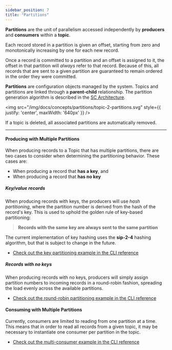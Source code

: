 ```yaml
---
sidebar_position: 7
title: "Partitions"
---
```


**Partitions** are the unit of parallelism accessed independently by **producers** and **consumers** within a **topic**.

Each record stored in a partition is
given an offset, starting from zero and monotonically increasing by one for each new
record.

Once a record is committed to a partition and an offset is assigned to it, the offset in that partition will _always_ refer to that record. Because of this, all records that are sent to a given partition are
guaranteed to remain ordered in the order they were committed.


**Partitions** are configuration objects managed by the system. Topics and partitions are linked through a **parent-child** relationship. The partition generation algorithm is described in the [SC Architecture].

<img src="/img/docs/concepts/partitions/topic-2-partitions.svg" style={{ justify: 'center', maxWidth: '640px' }} />

If a topic is deleted, all associated partitions are automatically removed.

---

#### Producing with Multiple Partitions

When producing records to a Topic that has multiple partitions, there are two cases to
consider when determining the partitioning behavior. These cases are:

- When producing a record that **has a key**, and
- When producing a record that **has no key**

##### Key/value records

When producing records with keys, the producers will use _hash partitioning_,
where the partition number is derived from the hash of the record's key. This
is used to uphold the golden rule of key-based partitioning:

> **Records with the same key are always sent to the same partition**

The current implementation of key hashing uses the **sip-2-4** hashing algorithm,
but that is subject to change in the future.

- [Check out the key partitioning example in the CLI reference]

##### Records with no keys

When producing records with no keys, producers will simply assign partition numbers
to incoming records in a round-robin fashion, spreading the load evenly across the
available partitions.

- [Check out the round-robin partitioning example in the CLI reference]

#### Consuming with Multiple Partitions

Currently, consumers are limited to reading from one partition at a time. This means
that in order to read all records from a given topic, it may be necessary to instantiate
one consumer per partition in the topic.

- [Check out the multi-consumer example in the CLI reference]

[SC Architecture]: fluvio/concepts/architecture/sc.mdx

[Check out the key partitioning example in the CLI reference]: fluvio/cli/fluvio/produce.mdx#produce-keyvalue-records-from-stdin
[Check out the round-robin partitioning example in the CLI reference]: fluvio/cli/fluvio/produce.mdx#producing-to-multiple-partitions-using-round-robin  
[Check out the multi-consumer example in the CLI reference]: fluvio/cli/fluvio/consume.mdx#consume-from-a-topic-with-multiple-partitions
